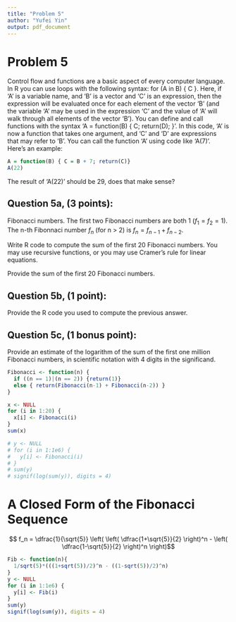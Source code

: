 ---
title: "Problem 5"
author: "Yufei Yin"
output: pdf_document
---

# Problem 5
Control flow and functions are a basic aspect of every computer language. In R you can use loops with the following syntax: for (A in B) { C }. Here, if 'A' is a variable name, and 'B' is a vector and 'C' is an expression, then the expression will be evaluated once for each element of the vector 'B' (and the variable 'A' may be used in the expression 'C' and the value of 'A' will walk through all elements of the vector 'B'). You can define and call functions with the syntax 'A = function(B) { C; return(D); }'. In this code, 'A' is now a function that takes one argument, and 'C' and 'D' are expressions that may refer to 'B'. You can call the function 'A' using code like 'A(7)'. Here's an example:
```{r}
A = function(B) { C = B + 7; return(C)}
A(22)
```
The result of 'A(22)' should be 29, does that make sense? 

## Question 5a, (3 points): 
Fibonacci numbers. The first two Fibonacci numbers are both 1 ($f_1 = f_2 = 1$). The n-th Fibonnaci number $f_n$ (for n > 2) is $f_n = f_{n-1} + f_{n-2}$.

Write R code to compute the sum of the first 20 Fibonacci numbers. You may use recursive functions, or you may use Cramer's rule for linear equations.

Provide the sum of the first 20 Fibonacci numbers. 

## Question 5b, (1 point): 

Provide the R code you used to compute the previous answer. 

## Question 5c, (1 bonus point): 

Provide an estimate of the logarithm of the sum of the first one million Fibonacci numbers, in scientific notation with 4 digits in the significand.

```{r}
Fibonacci <- function(n) {
  if ((n == 1)|(n == 2)) {return(1)}
  else { return(Fibonacci(n-1) + Fibonacci(n-2)) }
}

x <- NULL
for (i in 1:20) {
  x[i] <- Fibonacci(i)
}
sum(x)
```
```{r}
# y <- NULL
# for (i in 1:1e6) {
#   y[i] <- Fibonacci(i)
# }
# sum(y)
# signif(log(sum(y)), digits = 4)
```

\newpage
# A Closed Form of the Fibonacci Sequence

$$ f_n = \dfrac{1}{\sqrt{5}} \left( \left( \dfrac{1+\sqrt{5}}{2} \right)^n - \left( \dfrac{1-\sqrt{5}}{2} \right)^n \right)$$
```{r}
Fib <- function(n){
  1/sqrt(5)*(((1+sqrt(5))/2)^n - ((1-sqrt(5))/2)^n)
}
y <- NULL
for (i in 1:1e6) {
  y[i] <- Fib(i)
}
sum(y)
signif(log(sum(y)), digits = 4)
```



